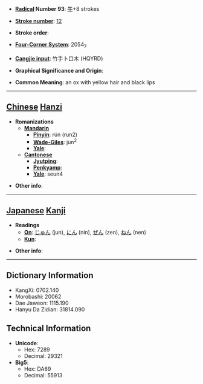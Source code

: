 * '''[[Wiktionary:Chinese radical index| Radical]] Number 93''': [[Wiktionary:Chinese radical index 牛|牛]]+8 strokes

* '''[[Wiktionary:Chinese total strokes index|Stroke number]]''': [[Wiktionary:Chinese total strokes index 12|12]]

* '''Stroke order''': 

* '''[[Wiktionary:Chinese four corner index|Four-Corner System]]''': 2054<sub>7</sub>

* '''[[Wiktionary:Chinese Cangjie index|Cangjie input]]''': 竹手卜口木 (HQYRD)

* '''Graphical Significance and Origin''': 

* '''Common Meaning''': an ox with yellow hair and black lips

----

== [[Chinese]] [[Hanzi]] ==

* '''Romanizations'''
** '''[[Mandarin]]'''
*** '''[[Pinyin]]''': rún (run2)
*** '''[[Wade-Giles]]''': jun<sup>2</sup>
*** '''[[Yale]]''': 
** '''[[Cantonese]]'''
*** '''[[Jyutping]]''':
*** '''[[Penkyamp]]''': 
*** '''[[Yale]]''': seun4

* '''Other info''': 

----

== [[Japanese]] [[Kanji]] ==

* '''Readings'''
** '''[[On]]''': [[じゅん]] (jun), [[にん]] (nin), [[ぜん]] (zen), [[ねん]] (nen)
** '''[[Kun]]''': 

* '''Other info''':  

----

== Dictionary Information ==

* KangXi: 0702.140
* Morobashi: 20062
* Dae Jaweon: 1115.190
* Hanyu Da Zidian: 31814.090

== Technical Information ==

* '''Unicode''':
** Hex: 7289
** Decimal: 29321
* '''Big5''':
** Hex: DA69
** Decimal: 55913